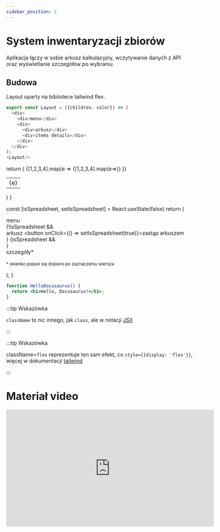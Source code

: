 ```yaml
---
sidebar_position: 2
---
```


# System inwentaryzacji zbiorów

Aplikacja łączy w sobie arkusz kalkulacyjny, wczytywanie danych z API oraz wyświetlanie szczegółów po wybraniu.

## Budowa

Layout oparty na bibliotece tailwind flex.

```js
export const Layout = ({children, color}) => (
  <div>
    <div>menu</div>
    <div>
      <div>arkusz</div>
      <div>items details</div>
    </div>
  </div>
);
<Layout/>
```

  return (<table>
    {[1,2,3,4].map(e => <tr>{[1,2,3,4].map(e=><td>{e}</td>)}</tr> )}
  </table>)
}

  const [isSpreadsheet, setIsSpreadsheet] = React.useState(false)
  return (<div className="flex border-solid border-2">
    <div>menu</div>
    <div>
      {!isSpreadsheet && <div>arkusz <button onClick={() => setIsSpreadsheet(true)}>zastąp arkuszem</button></div>}
      {isSpreadsheet && <div><Spreadsheet/></div>}
      <div>szczegóły*<br/><br/><small>* okienko pojawi się dopiero po zaznaczeniu wiersza</small></div>
    </div>
  </div>);
}

<Layout/>

```jsx title="src/components/HelloDocusaurus.js"
function HelloDocusaurus() {
  return <h1>Hello, Docusaurus!</h1>;
}
```

:::tip Wskazówka

`className` to nic innego, jak `class`, ale w notacji [JSX](https://www.freecodecamp.org/news/jsx-in-react-introduction/)

:::

:::tip Wskazówka

className=`flex` reprezentuje ten sam efekt, co `style={{display: 'flex'}}`, więcej w dokumentacji [tailwind](https://tailwindcss.com/docs/flex)

:::

# Materiał video

<iframe width="560" height="315" src="https://www.youtube.com/embed/d9hTKQ1qU34" title="YouTube video player" frameborder="0" allow="accelerometer; autoplay; clipboard-write; encrypted-media; gyroscope; picture-in-picture" allowfullscreen></iframe>
